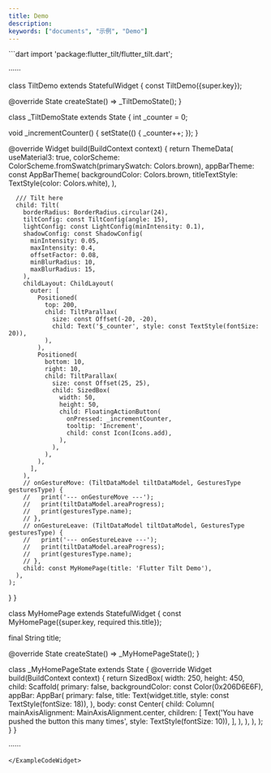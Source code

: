 ```yaml
---
title: Demo
description:
keywords: ["documents", "示例", "Demo"]
---
```


<ExampleCodeWidget name="Example" height={1060}>
```dart
import 'package:flutter_tilt/flutter_tilt.dart';

······

class TiltDemo extends StatefulWidget {
  const TiltDemo({super.key});

  @override
  State<TiltDemo> createState() => _TiltDemoState();
}

class _TiltDemoState extends State<TiltDemo> {
  int _counter = 0;

  void _incrementCounter() {
    setState(() {
      _counter++;
    });
  }

  @override
  Widget build(BuildContext context) {
    return ThemeData(
      useMaterial3: true,
      colorScheme: ColorScheme.fromSwatch(primarySwatch: Colors.brown),
      appBarTheme: const AppBarTheme(
        backgroundColor: Colors.brown,
        titleTextStyle: TextStyle(color: Colors.white),
      ),

      /// Tilt here
      child: Tilt(
        borderRadius: BorderRadius.circular(24),
        tiltConfig: const TiltConfig(angle: 15),
        lightConfig: const LightConfig(minIntensity: 0.1),
        shadowConfig: const ShadowConfig(
          minIntensity: 0.05,
          maxIntensity: 0.4,
          offsetFactor: 0.08,
          minBlurRadius: 10,
          maxBlurRadius: 15,
        ),
        childLayout: ChildLayout(
          outer: [
            Positioned(
              top: 200,
              child: TiltParallax(
                size: const Offset(-20, -20),
                child: Text('$_counter', style: const TextStyle(fontSize: 20)),
              ),
            ),
            Positioned(
              bottom: 10,
              right: 10,
              child: TiltParallax(
                size: const Offset(25, 25),
                child: SizedBox(
                  width: 50,
                  height: 50,
                  child: FloatingActionButton(
                    onPressed: _incrementCounter,
                    tooltip: 'Increment',
                    child: const Icon(Icons.add),
                  ),
                ),
              ),
            ),
          ],
        ),
        // onGestureMove: (TiltDataModel tiltDataModel, GesturesType gesturesType) {
        //   print('--- onGestureMove ---');
        //   print(tiltDataModel.areaProgress);
        //   print(gesturesType.name);
        // },
        // onGestureLeave: (TiltDataModel tiltDataModel, GesturesType gesturesType) {
        //   print('--- onGestureLeave ---');
        //   print(tiltDataModel.areaProgress);
        //   print(gesturesType.name);
        // },
        child: const MyHomePage(title: 'Flutter Tilt Demo'),
      ),
    );
  }
}

class MyHomePage extends StatefulWidget {
  const MyHomePage({super.key, required this.title});

  final String title;

  @override
  State<MyHomePage> createState() => _MyHomePageState();
}

class _MyHomePageState extends State<MyHomePage> {
  @override
  Widget build(BuildContext context) {
    return SizedBox(
      width: 250,
      height: 450,
      child: Scaffold(
        primary: false,
        backgroundColor: const Color(0x206D6E6F),
        appBar: AppBar(
          primary: false,
          title: Text(widget.title, style: const TextStyle(fontSize: 18)),
        ),
        body: const Center(
          child: Column(
            mainAxisAlignment: MainAxisAlignment.center,
            children: [
              Text('You have pushed the button this many times', style: TextStyle(fontSize: 10)),
            ],
          ),
        ),
      ),
    );
  }
}


······
```
</ExampleCodeWidget>
